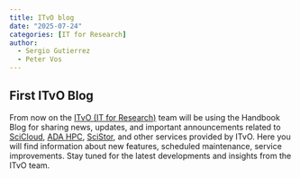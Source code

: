 ```yaml
---
title: ITvO blog
date: "2025-07-24"
categories: [IT for Research]
author:
  - Sergio Gutierrez
  - Peter Vos
---
```


## First ITvO Blog

From now on the [ITvO (IT for Research)](../topics/itvo.qmd) team will be using the Handbook Blog for sharing news, updates, and important announcements related to [SciCloud](../topics/scicloud.qmd), [ADA HPC](../topics/ada.qmd), [SciStor](../topics/scistor.qmd), and other services provided by ITvO. Here you will find information about new features, scheduled maintenance, service improvements. Stay tuned for the latest developments and insights from the ITvO team.